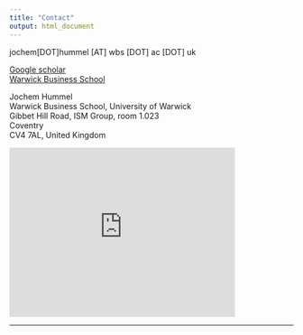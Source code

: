 ```yaml
---
title: "Contact"
output: html_document
---
```


jochem[DOT]hummel [AT] wbs [DOT] ac [DOT] uk  


[Google scholar](https://scholar.google.com/citations?hl=en&user=UbLh3LQAAAAJ#)  
[Warwick Business School](https://www.wbs.ac.uk/about/person/jochem-hummel)  

Jochem Hummel  
Warwick Business School, University of Warwick  
Gibbet Hill Road, ISM Group, room 1.023  
Coventry  
CV4 7AL, United Kingdom  

<iframe src="https://www.google.com/maps/embed?pb=!1m18!1m12!1m3!1d2435.3415363780014!2d-1.5678119843182408!3d52.38235865417322!2m3!1f0!2f0!3f0!3m2!1i1024!2i768!4f13.1!3m3!1m2!1s0x48774ace199a3dbd%3A0x6d3da18bcf89f003!2sWarwick%20Business%20School!5e0!3m2!1sen!2suk!4v1583440426505!5m2!1sen!2suk" width="400" height="300" frameborder="0" style="border:0;" allowfullscreen=""></iframe>

***
